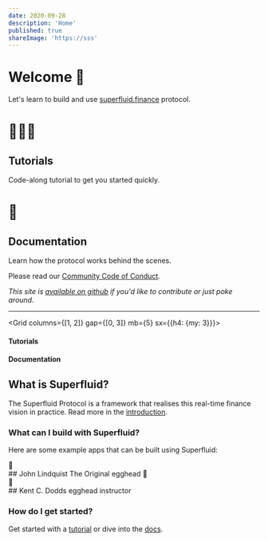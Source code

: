 ```yaml
---
date: 2020-09-28
description: 'Home'
published: true
shareImage: 'https://sss'
---
```


# Welcome 👋

Let's learn to build and use [superfluid.finance](https://superfluid.finance) protocol.

<Grid columns={1}  gap={0} mb="5">
<Card href="/tutorials" variant="primary" >

# 👩🏼‍🏫

<div>

## Tutorials

Code-along tutorial to get you started quickly.

</div>
</Card>

<Card href="/docs" variant="primary">

# ‍📖

<div>

## Documentation

Learn how the protocol works behind the scenes.

</div>
</Card>
</Grid>

Please read our [Community Code of Conduct](/code-of-conduct/).

_This site is [available on github](https://github.com/superfluid-finance/superfluid-protocol-docs) if you'd like to contribute or just poke around._

---

<Grid columns={[1, 2]} gap={[0, 3]} mb={5}  sx={{h4: {my: 3}}}>
<div>

#### Tutorials

<Card
href="/tutorials/gorli-fork"
children="Using the sf.js library"
variant="secondary"
/>
</div>
<div>

#### Documentation

<Card
href="/docs/introduction"
children="Intro to Superfluid"
variant="secondary"
/>
<Card
href="/code-of-conduct"
children="⭐ Community Code of Conduct"
variant="secondary"
/>
</div>
</Grid>

## What is Superfluid?

The Superfluid Protocol is a framework that realises this real-time finance vision in practice. Read more in the [introduction](/docs/introduction).

### What can I build with Superfluid?

Here are some example apps that can be built using Superfluid:

<Grid gap={0} columns={2}>
<Card variant="primary" href="/">
🥚
<div>
## John Lindquist
The Original egghead 🥚
</div>
</Card>
<Card variant="primary" href="/">
🥚
<div>
## Kent C. Dodds
egghead instructor
</div>
</Card>
</Grid>

### How do I get started?

Get started with a [tutorial](/tutorials) or dive into the [docs](/getting-started).
